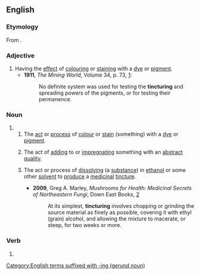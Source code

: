 ==English==

===Etymology===
From {{suffix|en|tincture|pos1=verb|ing|id2=participial}}.

===Adjective===
{{en-adj}}

# Having the [[effect#Noun|effect]] of [[colour#Verb|colouring]] or [[stain#Verb|staining]] with a [[dye#Noun|dye]] or [[pigment#Noun|pigment]].
#* '''1911''', ''The Mining World'', Volume 34, p. 73, [https://books.google.com/books?id=zwRKAQAAMAAJ&q=%22tincturing%22&dq=%22tincturing%22&hl=en&sa=X&ved=0ahUKEwj90fmvn7LNAhUX6WMKHc3TCPsQ6AEItAIwMg]:
#*: No definite system was used for testing the '''tincturing''' and spreading powers of the pigments, or for testing their permanence.

===Noun===
{{en-noun}}

# {{gerund of|en|tincture}}
## The [[act#Noun|act]] or [[process#Noun|process]] of [[colour#Verb|colour]] or [[stain#Verb|stain]] (something) with a [[dye#Noun|dye]] or [[pigment#Noun|pigment]].
## {{lb|en|figuratively}} The act of [[add#Verb|adding]] to or [[impregnate|impregnating]] something with an [[abstract#Adjective|abstract]] [[quality#Noun|quality]].
## {{lb|en|pharmacy}} The act or process of [[dissolve#Verb|dissolving]] (a [[substance#Noun|substance]]) in [[ethanol]] or some other [[solvent#Noun|solvent]] to [[produce#Verb|produce]] a [[medicinal#Adjective|medicinal]] [[tincture#Noun|tincture]].
##* '''2009''', Greg A. Marley, ''Mushrooms for Health: Medicinal Secrets of Northeastern Fungi'', Down East Books, [https://books.google.com/books?id=yXwYAwAAQBAJ&printsec=frontcover#v=onepage&q&f=false]
##*: At its simplest, '''tincturing''' involves chopping or grinding the source material as finely as possible, covering it with ethyl (grain) alcohol, and allowing the mixture to macerate, or steep, for two weeks or more.

===Verb===
{{head|en|verb form}}

# {{present participle of|en|tincture|nocat=1}}

[[Category:English terms suffixed with -ing (gerund noun)]]